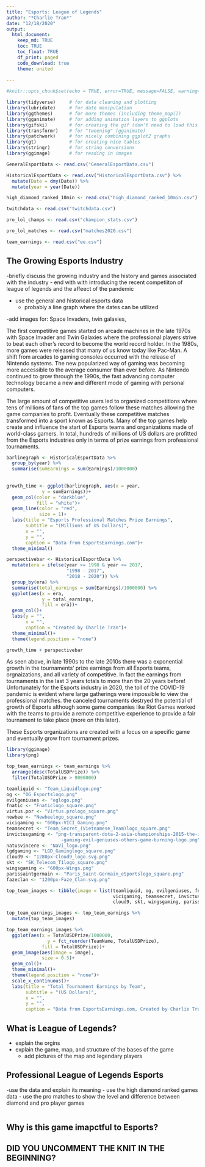 ```yaml
---
title: "Esports: League of Legends"
author: "*Charlie Tran*"
date: "12/18/2020"
output: 
  html_document:
    keep_md: TRUE
    toc: TRUE
    toc_float: TRUE
    df_print: paged
    code_download: true
    theme: united
  
---
```



```r
#knitr::opts_chunk$set(echo = TRUE, error=TRUE, message=FALSE, warning=FALSE)
```

```r
library(tidyverse)     # for data cleaning and plotting
library(lubridate)     # for date manipulation
library(ggthemes)      # for more themes (including theme_map())
library(gganimate)     # for adding animation layers to ggplots
library(gifski)        # for creating the gif (don't need to load this library every time,but need it installed)
library(transformr)    # for "tweening" (gganimate)
library(patchwork)     # for nicely combining ggplot2 graphs  
library(gt)            # for creating nice tables
library(stringr)       # for string conversions
library(ggimage)       # for reading in images
```

```r
GeneralEsportData <- read.csv("GeneralEsportData.csv")

HistoricalEsportData <- read.csv("HistoricalEsportData.csv") %>% 
  mutate(Date = dmy(Date)) %>% 
  mutate(year = year(Date))

high_diamond_ranked_10min <- read.csv("high_diamond_ranked_10min.csv")

twitchdata <- read.csv("twitchdata.csv")

pro_lol_champs <- read.csv("champion_stats.csv")

pro_lol_matches <- read.csv("matches2020.csv")

team_earnings <- read.csv("ee.csv")
```

## The Growing Esports Industry

-briefly discuss the growing industry and the history and games associated with the industry
  - end with with introducing the recent competiiton of league of legends and the affeect of the pandemic
  
- use the general and historical esports data
  - probably a line graph where the dates can be utilized
  
-add images for: Space Invaders, twin galaxies,
  
The first competitive games started on arcade machines in the late 1970s with Space Invader and Twin Galaxies where the professional players strive to beat each other's record to become the world record holder. In the 1980s, more games were released that many of us know today like Pac-Man. A shift from arcades to gaming consoles occurred with the release of Nintendo systems. The new popularized way of gaming was becoming more accessible to the average consumer than ever before. As Nintendo continued to grow through the 1990s, the fast advancing computer technology became a new and different mode of gaming with personal computers. 

The large amount of competitive users led to organized competitions where tens of millions of fans of the top games follow these matches allowing the game companies to profit. Eventually these competitive matches transformed into a sport known as Esports. Many of the top games help create and influence the start of Esports teams and organizations made of world-class gamers. In total, hundreds of millions of US dollars are profitted from the Esports industries only in terms of prize earnings from professional tournaments. 
```r
barlinegraph <- HistoricalEsportData %>% 
  group_by(year) %>% 
  summarise(sumEarnings = sum(Earnings)/1000000) 
  
  
growth_time <- ggplot(barlinegraph, aes(x = year,
             y = sumEarnings))+
  geom_col(color = "darkblue",
           fill = "white")+
  geom_line(color = "red",
            size = 1)+
  labs(title = "Esports Professional Matches Prize Earnings",
       subtitle = "(Millions of US Dollars)",
       x = "",
       y = "",
       caption = "Data from EsportsEarnings.com")+
  theme_minimal()

perspectivebar <- HistoricalEsportData %>% 
  mutate(era = ifelse(year >= 1998 & year <= 2017,
                      "1998 - 2017",
                      "2018 - 2020")) %>%
  group_by(era) %>%
  summarise(total_earnings = sum(Earnings)/1000000) %>% 
  ggplot(aes(x = era,
             y = total_earnings,
             fill = era))+
  geom_col()+
  labs(y = "",
       x = "",
       caption = "Created by Charlie Tran")+
  theme_minimal()+
  theme(legend.position = "none")

growth_time + perspectivebar 
```

As seen above, in late 1990s to the late 2010s there was a exponential growth in the tournaments' prize earnings from all Esports teams, orgnaizations, and all variety of competitive. In fact the earnings from tournaments in the last 3 years totals to more than the 20 years before! Unfortunately for the Esports industry in 2020, the toll of the COVID-19 pandemic is evident where large gatherings were impossible to view the professional matches. the canceled tournaments destryed the potential of growth of Esports although some game companies like Riot Games worked with the teams to provide a remote competitive experience to provide a fair tournament to take place (more on this later).

These Esports organizations are created with a focus on a specific game and eventually grow from tournament prizes.

```r
library(ggimage)
library(png)

top_team_earnings <- team_earnings %>% 
  arrange(desc(TotalUSDPrize)) %>% 
  filter(TotalUSDPrize > 9000000)

teamliquid <- "Team_Liquidlogo.png"
og <- "OG_Esportslogo.png"
evilgeniuses <- "eglogo.png"
fnatic <- "Fnaticlogo_square.png"
virtus.por <- "Virtus.prologo_square.png"
newbee <- "Newbeelogo_square.png"
vicigaming <- "600px-VICI_Gaming.png"
teamsecret <- "Team_Secret_(Vietnamese_Team)logo_square.png"
invictusgaming <- "png-transparent-dota-2-asia-championships-2015-the-international-2014-invictus
                    -gaming-evil-geniuses-others-game-burning-logo.png"
natusvincere <- "NaVi_logo.png"
lgdgaming <- "LGD_Gaminglogo_square.png"
cloud9 <- "1280px-Cloud9_logo.svg.png"
skt <- "SK_Telecom_T1logo_square.png"
wingsgaming <- "600px-Wings.png"
parissaintgermain <- "Paris_Saint-Germain_eSportslogo_square.png"
fazeclan <- "1200px-Faze_Clan.svg.png"

top_team_images <- tibble(image = list(teamliquid, og, evilgeniuses, fnatic, virtus.por, newbee,
                                       vicigaming, teamsecret, invictusgaming, natusvincere, lgdgaming,
                                       cloud9, skt, wingsgaming, parissaintgermain, fazeclan))

top_team_earnings_images <- top_team_earnings %>% 
  mutate(top_team_images)

top_team_earnings_images %>% 
  ggplot(aes(x = TotalUSDPrize/1000000,
               y = fct_reorder(TeamName, TotalUSDPrize),
             fill = TotalUSDPrize))+
  geom_image(aes(image = image), 
             size = 0.5)+
  geom_col()+
  theme_minimal()+
  theme(legend.position = "none")+
  scale_x_continuous()+
  labs(title = "Total Tournament Earnings by Team",
       subtitle = "(US Dollars)",
       x = "",
       y = "",
       caption = "Data from EsportsEarnings.com, Created by Charlie Tran")
```

## What is League of Legends?

- explain the orgins
- explain the game, map, and structure of the bases of the game
  - add pictures of the map and legendary players
  
## Professional League of Legends Esports

-use the data and explain its meaning
- use the high diamond ranked games data 
- use the pro matches to show the level and difference between diamond and pro player games

```r

```

## Why is this game imapctful to Esports?

## DID YOU UNCOMMENT THE KNIT IN THE BEGINNING?